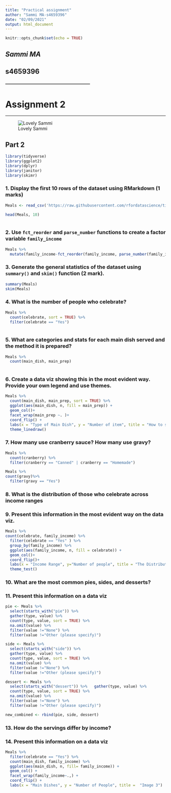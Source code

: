 ```yaml
---
title: "Practical assignment"
author: "Sammi MA-s4659396"
date: "02/09/2021"
output: html_document
---
```


```r
knitr::opts_chunk$set(echo = TRUE)
```


## *Sammi MA*
## **s4659396**

**---------------------------------------------------------**

Assignment 2
======================

--------------------------------------
![Lovely Sammi](./pic.JPG)


## Part 2
```r
library(tidyverse)
library(ggplot2)
library(dplyr)
library(janitor)
library(skimr)
```

### 1. Display the first 10 rows of the dataset using RMarkdown (1 marks)
```r
Meals <- read_csv('https://raw.githubusercontent.com/rfordatascience/tidytuesday/master/data/2018/2018-11-20/thanksgiving_meals.csv')

head(Meals, 10)  
  
```

### 2. Use `fct_reorder` and `parse_number` functions to create a factor variable `family_income`
```r
Meals %>%
  mutate(family_income-fct_reorder(family_income, parse_number(family_income)))
```

### 3. Generate the general statistics of the dataset using `summary()` and `skim()` function (2 mark).
```r
summary(Meals)
skim(Meals) 
```

### 4. What is the number of people who celebrate?
```r
Meals %>%
  count(celebrate, sort = TRUE) %>%
  filter(celebrate == "Yes")
  
```

### 5. What are categories and stats for each main dish served and the method it is prepared?
```r
Meals %>%
  count(main_dish, main_prep)
  
```

### 6. Create a data viz showing this in the most evident way. Provide your own legend and use themes.
```r
Meals %>%
  count(main_dish, main_prep, sort = TRUE) %>%
  ggplot(aes(main_dish, n, fill = main_prep)) +
  geom_col()+
  facet_wrap(main_prep ~. )+
  coord_flip() +
  labs(x = "Type of Main Dish", y = "Number of item", title = "How to serve your dish", caption = "Image 1") +
  theme_linedraw()
```

### 7. How many use cranberry sauce? How many use gravy?
```r
Meals %>%
  count(cranberry) %>%
  filter(cranberry == "Canned" | cranberry == "Homemade")
```
```r
Meals %>%
count(gravy)%>%
  filter(gravy == "Yes")
```
### 8. What is the distribution of those who celebrate across income ranges
### 9. Present this information in the most evident way on the data viz.
```r
Meals %>%
count(celebrate, family_income) %>%
  filter(celebrate == "Yes" ) %>%
  group_by(family_income) %>%
  ggplot(aes(family_income, n, fill = celebrate)) +
  geom_col()+
  coord_flip()+
  labs(x = "Income Range", y="Number of people", title = "The Distribution of people across income ranges celebrate the Thanksgiving", caption = "Image 2") +
  theme_test()
```


### 10. What are the most common pies, sides, and desserts?
### 11. Present this information on a data viz
```r
pie <- Meals %>% 
  select(starts_with("pie")) %>% 
  gather(type, value) %>% 
  count(type, value, sort = TRUE) %>%
  na.omit(value) %>% 
  filter(value !="None") %>% 
  filter(value !="Other (please specify)")

side <- Meals %>% 
  select(starts_with("side")) %>% 
  gather(type, value) %>% 
  count(type, value, sort = TRUE) %>%
  na.omit(value) %>% 
  filter(value !="None") %>% 
  filter(value !="Other (please specify)")

dessert <- Meals %>% 
  select(starts_with("dessert")) %>%   gather(type, value) %>% 
  count(type, value, sort = TRUE) %>%
  na.omit(value) %>% 
  filter(value !="None") %>% 
  filter(value !="Other (please specify)")

new_combined <- rbind(pie, side, dessert)
```




### 13. How do the servings differ by income?
### 14. Present this information on a data viz
```r
Meals %>% 
  filter(celebrate == "Yes") %>% 
  count(main_dish, family_income) %>% 
  ggplot(aes(main_dish, n, fill= family_income)) +
  geom_col() +
  facet_wrap(family_income~.,) +
  coord_flip() +
  labs(x = "Main Dishes", y = "Number of People", title =  "Image 3")
```

